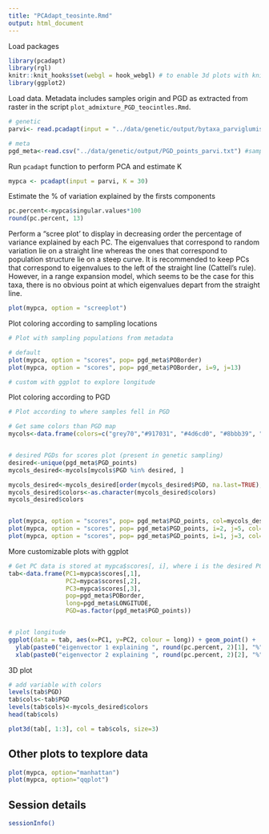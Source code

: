 ```yaml
---
title: "PCAdapt_teosinte.Rmd"
output: html_document
---
```



Load packages
```r
library(pcadapt)
library(rgl)
knitr::knit_hooks$set(webgl = hook_webgl) # to enable 3d plots with knirt
library(ggplot2)
```

Load data. Metadata includes samples origin and PGD as extracted from raster in the script `plot_admixture_PGD_teocintles.Rmd`. 

```r
# genetic
parvi<- read.pcadapt(input = "../data/genetic/output/bytaxa_parviglumis.bed", type = "bed")

# meta
pgd_meta<-read.csv("../data/genetic/output/PGD_points_parvi.txt") #samples metadata are in same order than the bed file
```

Run `pcadapt` function to perform PCA and estimate K

```r
mypca <- pcadapt(input = parvi, K = 30)
```

Estimate the % of variation explained by the firsts components

```r
pc.percent<-mypca$singular.values*100
round(pc.percent, 13)
```

Perform a "scree plot’ to display in decreasing order the percentage of variance explained by each PC. The eigenvalues that correspond to random variation lie on a straight line whereas the ones that correspond to population structure lie on a steep curve. It is recommended to keep PCs that correspond to eigenvalues to the left of the straight line (Cattell’s rule). However, in a range expansion model, which seems to be the case for this taxa, there is no obvious point at which eigenvalues depart from the straight line. 

```r
plot(mypca, option = "screeplot")
```

Plot coloring according to sampling locations

```r
# Plot with sampling populations from metadata

# default
plot(mypca, option = "scores", pop= pgd_meta$POBorder)
plot(mypca, option = "scores", pop= pgd_meta$POBorder, i=9, j=13)

# custom with ggplot to explore longitude

```

Plot coloring according to PGD

```r
# Plot according to where samples fell in PGD 

# Get same colors than PGD map 
mycols<-data.frame(colors=c("grey70","#917031", "#4d6cd0", "#8bbb39", "#4dc0b1" , "#53d06a", "#895dc8", "#cc5658", "#d84492", "#69b974", "#d63c48", "#c556c5", "#d3542b", "#65743a", "#d2a337", "#9289cf", "#b1b23a", "#9a5398", "#498331", "#cc4668", "#37835d", "#df89be", "#dd4533", "#9b496e", "#b9b06d", "#ac575b", "#4b9cd3", "#e78b7a", "#db873d"), PGD=c(0, 5, 32, 42, 10, 86, 90, 36, 20, 48, 92, 25, 2, 11, 37, 6, 21, 43, 84, 93, 8,  38, 15, 23, 40, 58, 41, 39, 7))


# desired PGDs for scores plot (present in genetic sampling)
desired<-unique(pgd_meta$PGD_points)
mycols_desired<-mycols[mycols$PGD %in% desired, ]

mycols_desired<-mycols_desired[order(mycols_desired$PGD, na.last=TRUE), ] 
mycols_desired$colors<-as.character(mycols_desired$colors)
mycols_desired$colors


plot(mypca, option = "scores", pop= pgd_meta$PGD_points, col=mycols_desired$colors)
plot(mypca, option = "scores", pop= pgd_meta$PGD_points, i=2, j=5, col=mycols_desired$colors)
plot(mypca, option = "scores", pop= pgd_meta$PGD_points, i=1, j=3, col=mycols_desired$colors)


```


More customizable plots with ggplot

```r
# Get PC data is stored at mypca$scores[, i], where i is the desired PC
tab<-data.frame(PC1=mypca$scores[,1],
                PC2=mypca$scores[,2],
                PC3=mypca$scores[,3],
                pop=pgd_meta$POBorder,
                long=pgd_meta$LONGITUDE,
                PGD=as.factor(pgd_meta$PGD_points))


# plot longitude
ggplot(data = tab, aes(x=PC1, y=PC2, colour = long)) + geom_point() +
  ylab(paste0("eigenvector 1 explaining ", round(pc.percent, 2)[1], "%")) +
  xlab(paste0("eigenvector 2 explaining ", round(pc.percent, 2)[2], "%"))

```


3D plot

```r

# add variable with colors
levels(tab$PGD)
tab$cols<-tab$PGD
levels(tab$cols)<-mycols_desired$colors
head(tab$cols)

plot3d(tab[, 1:3], col = tab$cols, size=3)
```

## Other plots to texplore data

```r
plot(mypca, option="manhattan")
plot(mypca, option="qqplot")

```

## Session details

```bash
sessionInfo()
```

